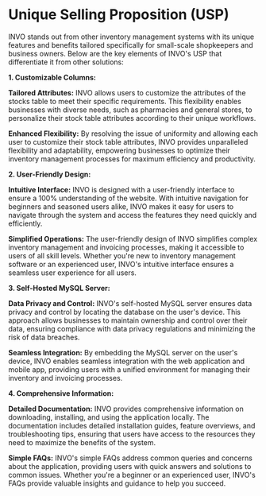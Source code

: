 # Unique Selling Proposition (USP) 

INVO stands out from other inventory management systems with its unique features and benefits tailored specifically for small-scale shopkeepers and business owners. Below are the key elements of INVO's USP that differentiate it from other solutions:

**1. Customizable Columns:**

**Tailored Attributes:** INVO allows users to customize the attributes of the stocks table to meet their specific requirements. This flexibility enables businesses with diverse needs, such as pharmacies and general stores, to personalize their stock table attributes according to their unique workflows.

**Enhanced Flexibility:** By resolving the issue of uniformity and allowing each user to customize their stock table attributes, INVO provides unparalleled flexibility and adaptability, empowering businesses to optimize their inventory management processes for maximum efficiency and productivity.

**2. User-Friendly Design:**

**Intuitive Interface:** INVO is designed with a user-friendly interface to ensure a 100% understanding of the website. With intuitive navigation for beginners and seasoned users alike, INVO makes it easy for users to navigate through the system and access the features they need quickly and efficiently.

**Simplified Operations:** The user-friendly design of INVO simplifies complex inventory management and invoicing processes, making it accessible to users of all skill levels. Whether you're new to inventory management software or an experienced user, INVO's intuitive interface ensures a seamless user experience for all users.

**3. Self-Hosted MySQL Server:**

**Data Privacy and Control:** INVO's self-hosted MySQL server ensures data privacy and control by locating the database on the user's device. This approach allows businesses to maintain ownership and control over their data, ensuring compliance with data privacy regulations and minimizing the risk of data breaches.

**Seamless Integration:** By embedding the MySQL server on the user's device, INVO enables seamless integration with the web application and mobile app, providing users with a unified environment for managing their inventory and invoicing processes.

**4. Comprehensive Information:**

**Detailed Documentation:** INVO provides comprehensive information on downloading, installing, and using the application locally. The documentation includes detailed installation guides, feature overviews, and troubleshooting tips, ensuring that users have access to the resources they need to maximize the benefits of the system.

**Simple FAQs:** INVO's simple FAQs address common queries and concerns about the application, providing users with quick answers and solutions to common issues. Whether you're a beginner or an experienced user, INVO's FAQs provide valuable insights and guidance to help you succeed.